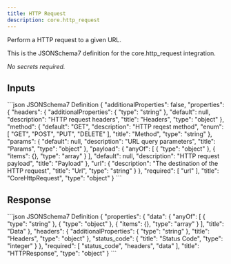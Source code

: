 ```yaml
---
title: HTTP Request
description: core.http_request
---
```


Perform a HTTP request to a given URL.

This is the JSONSchema7 definition for the core.http_request integration.

_No secrets required._

## Inputs

<CodeGroup>
```json JSONSchema7 Definition
{
    "additionalProperties": false,
    "properties": {
        "headers": {
            "additionalProperties": {
                "type": "string"
            },
            "default": null,
            "description": "HTTP request headers",
            "title": "Headers",
            "type": "object"
        },
        "method": {
            "default": "GET",
            "description": "HTTP reqest method",
            "enum": [
                "GET",
                "POST",
                "PUT",
                "DELETE"
            ],
            "title": "Method",
            "type": "string"
        },
        "params": {
            "default": null,
            "description": "URL query parameters",
            "title": "Params",
            "type": "object"
        },
        "payload": {
            "anyOf": [
                {
                    "type": "object"
                },
                {
                    "items": {},
                    "type": "array"
                }
            ],
            "default": null,
            "description": "HTTP request payload",
            "title": "Payload"
        },
        "url": {
            "description": "The destination of the HTTP request",
            "title": "Url",
            "type": "string"
        }
    },
    "required": [
        "url"
    ],
    "title": "CoreHttpRequest",
    "type": "object"
}
```

</CodeGroup>

## Response

<CodeGroup>
```json JSONSchema7 Definition
{
    "properties": {
        "data": {
            "anyOf": [
                {
                    "type": "string"
                },
                {
                    "type": "object"
                },
                {
                    "items": {},
                    "type": "array"
                }
            ],
            "title": "Data"
        },
        "headers": {
            "additionalProperties": {
                "type": "string"
            },
            "title": "Headers",
            "type": "object"
        },
        "status_code": {
            "title": "Status Code",
            "type": "integer"
        }
    },
    "required": [
        "status_code",
        "headers",
        "data"
    ],
    "title": "HTTPResponse",
    "type": "object"
}
```

</CodeGroup>
